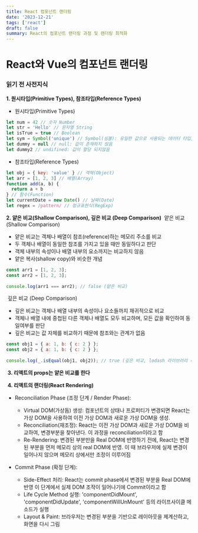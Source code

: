 ```yaml
---
title: React 컴포넌트 랜더링
date: '2023-12-21'
tags: ['react']
draft: false
summary: React의 컴포넌트 랜더링 과정 및 랜더링 최적화
---
```


# React와 Vue의 컴포넌트 랜더링

### 읽기 전 사전지식

**1. 원시타입(Primitive Types), 참조타입(Reference Types)**
​

- 원시타입(Primitive Types)

```javascript
let num = 42 // 숫자 Number
let str = 'Hello' // 문자열 String
let isTrue = true // Boolean
let sym = Symbol('unique') // Symbol(심볼): 유일한 값으로 사용되는 데이터 타입, 주로 객체의 프로퍼티 키로 사용
let dummy = null // null: 값이 존재하지 않음
let dummy2 // undifined: 값이 할당 되지않음
```

- 참조타입(Reference Types)

```javascript
let obj = { key: 'value' } // 객체(Object)
let arr = [1, 2, 3] // 배열(Array)
function add(a, b) {
  return a + b
} // 함수(Function)
let currentDate = new Date() // 날짜(Date)
let regex = /pattern/ // 정규표현식(RegExp)
```

**2. 얕은 비교(Shallow Comparison), 깊은 비교 (Deep Comparison)**
​
얕은 비교(Shallow Comparison)

- 얕은 비교는 객체나 배열이 참조(reference)하는 메모리 주소를 비교
- 두 객체나 배열이 동일한 참조를 가지고 있을 때만 동일하다고 판단
- 객체 내부의 속성이나 배열 내부의 요소까지는 비교하지 않음
- 얕은 복사(shallow copy)와 비슷한 개념
  ​

```javascript
const arr1 = [1, 2, 3];
const arr2 = [1, 2, 3];
​
console.log(arr1 === arr2); // false (얕은 비교)
```

​
깊은 비교 (Deep Comparison)
​

- 깊은 비교는 객체나 배열 내부의 속성이나 요소들까지 재귀적으로 비교
- 객체나 배열 내에 중첩된 다른 객체나 배열도 모두 비교하며, 모든 값을 확인하여 동일여부를 판단
- 깊은 비교는 값 자체를 비교하기 때문에 참조와는 관계가 없음
  ​

```javascript
const obj1 = { a: 1, b: { c: 2 } };
const obj2 = { a: 1, b: { c: 2 } };
​
console.log(_.isEqual(obj1, obj2)); // true (깊은 비교, lodash 라이브러리 사용)
```

​ **3. 리액트의 props는 얕은 비교를 한다**

​ **4. 리액트의 랜더링(React Rendering)**

- Reconciliation Phase (조정 단계 / Render Phase):

  - Virtual DOM(가상돔) 생성:
    컴포넌트의 상태나 프로퍼티가 변경되면 React는 가상 DOM을 사용하여 이전 가상 DOM과 새로운 가상 DOM을 생성.
  - Reconciliation(재조정):
    React는 이전 가상 DOM과 새로운 가상 DOM을 비교하여, 변경부분을 찾아낸다.
    이 과정을 reconciliation이라고 함
  - Re-Rendering:
    변경된 부분만을 Real DOM에 반영하기 전에, React는 변경된 부분을 먼저 메모리 상의 real DOM에 반영.
    이 때 브라우저에 실제 변경이 일어나지 않으며 메모리 상에서만 조정이 이루어짐

- Commit Phase (확정 단계):

  - Side-Effect 처리:
    React는 commit phase에서 변경된 부분을 Real DOM에 반영
    이 단계에서 실제 DOM 조작이 일어나기에 Commit이라고 함
  - Life Cycle Method 실행:
    'componentDidMount', 'componentDidUpdate', 'componentWillUnMount' 등의 라이프사이클 메소드가 실행
  - Layout & Paint:
    브라우저는 변경된 부분을 기반으로 레이아웃을 제계산하고, 화면을 다시 그림
